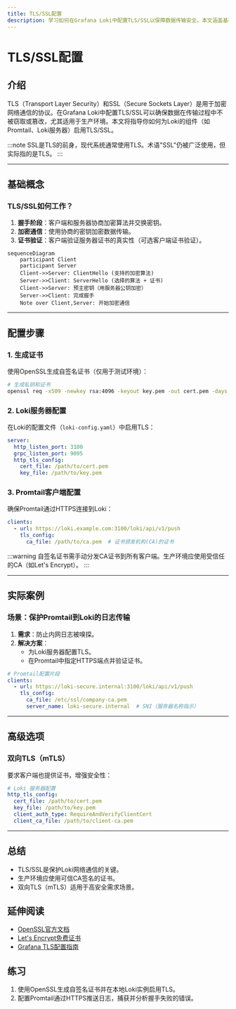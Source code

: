 ```yaml
---
title: TLS/SSL配置
description: 学习如何在Grafana Loki中配置TLS/SSL以保障数据传输安全。本文涵盖基础概念、配置步骤及实际案例。
---
```


# TLS/SSL配置

## 介绍

TLS（Transport Layer Security）和SSL（Secure Sockets Layer）是用于加密网络通信的协议。在Grafana Loki中配置TLS/SSL可以确保数据在传输过程中不被窃取或篡改，尤其适用于生产环境。本文将指导你如何为Loki的组件（如Promtail、Loki服务器）启用TLS/SSL。

:::note
SSL是TLS的前身，现代系统通常使用TLS。术语"SSL"仍被广泛使用，但实际指的是TLS。
:::

---

## 基础概念

### TLS/SSL如何工作？
1. **握手阶段**：客户端和服务器协商加密算法并交换密钥。
2. **加密通信**：使用协商的密钥加密数据传输。
3. **证书验证**：客户端验证服务器证书的真实性（可选客户端证书验证）。

```mermaid
sequenceDiagram
    participant Client
    participant Server
    Client->>Server: ClientHello (支持的加密算法)
    Server->>Client: ServerHello (选择的算法 + 证书)
    Client->>Server: 预主密钥（用服务器公钥加密）
    Server->>Client: 完成握手
    Note over Client,Server: 开始加密通信
```

---

## 配置步骤

### 1. 生成证书
使用OpenSSL生成自签名证书（仅用于测试环境）：
```bash
# 生成私钥和证书
openssl req -x509 -newkey rsa:4096 -keyout key.pem -out cert.pem -days 365 -nodes
```

### 2. Loki服务器配置
在Loki的配置文件（`loki-config.yaml`）中启用TLS：
```yaml
server:
  http_listen_port: 3100
  grpc_listen_port: 9095
  http_tls_config:
    cert_file: /path/to/cert.pem
    key_file: /path/to/key.pem
```

### 3. Promtail客户端配置
确保Promtail通过HTTPS连接到Loki：
```yaml
clients:
  - url: https://loki.example.com:3100/loki/api/v1/push
    tls_config:
      ca_file: /path/to/ca.pem  # 证书颁发机构(CA)的证书
```

:::warning
自签名证书需手动分发CA证书到所有客户端。生产环境应使用受信任的CA（如Let's Encrypt）。
:::

---

## 实际案例

### 场景：保护Promtail到Loki的日志传输
1. **需求**：防止内网日志被嗅探。
2. **解决方案**：
   - 为Loki服务器配置TLS。
   - 在Promtail中指定HTTPS端点并验证证书。

```yaml
# Promtail配置片段
clients:
  - url: https://loki-secure.internal:3100/loki/api/v1/push
    tls_config:
      ca_file: /etc/ssl/company-ca.pem
      server_name: loki-secure.internal  # SNI（服务器名称指示）
```

---

## 高级选项

### 双向TLS（mTLS）
要求客户端也提供证书，增强安全性：
```yaml
# Loki 服务器配置
http_tls_config:
  cert_file: /path/to/cert.pem
  key_file: /path/to/key.pem
  client_auth_type: RequireAndVerifyClientCert
  client_ca_file: /path/to/client-ca.pem
```

---

## 总结

- TLS/SSL是保护Loki网络通信的关键。
- 生产环境应使用可信CA签名的证书。
- 双向TLS（mTLS）适用于高安全需求场景。

## 延伸阅读
- [OpenSSL官方文档](https://www.openssl.org/docs/)
- [Let's Encrypt免费证书](https://letsencrypt.org/)
- [Grafana TLS配置指南](https://grafana.com/docs/grafana/latest/setup-grafana/configure-security/)

## 练习
1. 使用OpenSSL生成自签名证书并在本地Loki实例启用TLS。
2. 配置Promtail通过HTTPS推送日志，捕获并分析握手失败的错误。